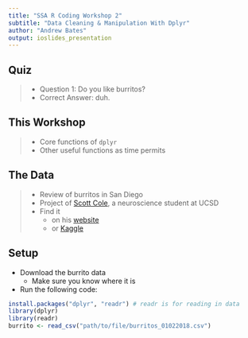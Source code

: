 ```yaml
---
title: "SSA R Coding Workshop 2"
subtitle: "Data Cleaning & Manipulation With Dplyr"
author: "Andrew Bates"
output: ioslides_presentation
---
```



## Quiz 

> - Question 1: Do you like burritos?
> - Correct Answer: duh.

## This Workshop

> - Core functions of  `dplyr`
> - Other useful functions as time permits

## The Data 

> - Review of burritos in San Diego
> - Project of [Scott Cole](https://srcole.github.io/100burritos/), a neuroscience student at UCSD
> - Find it
>     - on his [website](https://github.com/asbates/ssa_r_workshops/tree/master/fall_18/data)
>     - or [Kaggle](https://www.kaggle.com/srcole/burritos-in-san-diego/version/2#burritos_01022018.csv)


## Setup

 - Download the burrito data
     - Make sure you know where it is
 - Run the following code:

```r
install.packages("dplyr", "readr") # readr is for reading in data
library(dplyr)
library(readr)
burrito <- read_csv("path/to/file/burritos_01022018.csv")
```
     

